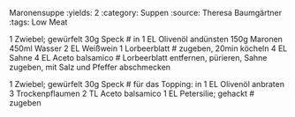 Maronensuppe
:yields: 2
:category: Suppen
:source: Theresa Baumgärtner
:tags: Low Meat

1 Zwiebel; gewürfelt
30g Speck
# in 1 EL Olivenöl andünsten
150g Maronen
450ml Wasser
2 EL Weißwein
1 Lorbeerblatt
# zugeben, 20min köcheln
4 EL Sahne
4 EL Aceto balsamico
# Lorbeerblatt entfernen, pürieren, Sahne zugeben, mit Salz und Pfeffer abschmecken

1 Zwiebel; gewürfelt
30g Speck
# für das Topping: in 1 EL Olivenöl anbraten
3 Trockenpflaumen
2 TL Aceto balsamico
1 EL Petersilie; gehackt
# zugeben

